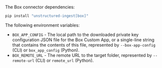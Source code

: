 The Box connector dependencies:

```bash CLI, Python
pip install "unstructured-ingest[box]"
```


<AdditionalIngestDependencies />

The following environment variables:

- `BOX_APP_CONFIG` - The local path to the downloaded private key configuration JSON file for the Box Custom App, 
   or a single-line string that contains the contents of this file, represented by `--box-app-config` (CLI) or `box_app_config` (Python).
- `BOX_REMOTE_URL` - The remote URL to the target folder, represented by `--remote-url` (CLI) or `remote_url` (Python).